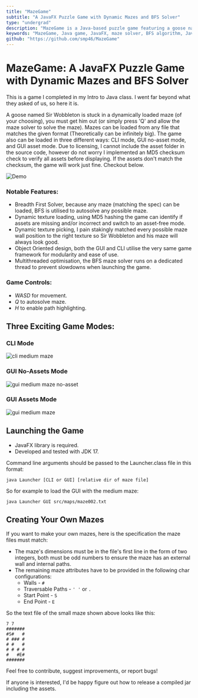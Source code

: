 ```yaml
---
title: "MazeGame"
subtitle: "A JavaFX Puzzle Game with Dynamic Mazes and BFS Solver"
type: "undergrad"
description: "MazeGame is a Java-based puzzle game featuring a goose navigating dynamic mazes with autosolve functionality using BFS. Includes CLI and GUI modes with asset integrity checks."
keywords: "MazeGame, Java game, JavaFX, maze solver, BFS algorithm, Java CLI, game development, Java multithreading, Java GUI, puzzle game, intro to Java project, object-oriented programming"
github: "https://github.com/smp46/MazeGame"
---
```


# MazeGame: A JavaFX Puzzle Game with Dynamic Mazes and BFS Solver
This is a game I completed in my Intro to Java class. I went far beyond what they asked of us, so here it is.

A goose named Sir Wobbleton is stuck in a dynamically loaded maze (of your choosing), you must get him out (or simply press 'Q' and allow the maze solver to solve the maze). Mazes can be loaded from any file that matches the given format (Theoretically can be infinitely big). The game also can be loaded in three different ways: CLI mode, GUI no-asset mode, and GUI asset mode. Due to licensing, I cannot include the asset folder in the source code, however do not worry I implemented an MD5 checksum check to verify all assets before displaying. If the assets don't match the checksum, the game will work just fine. Checkout below.

![Demo](https://cdn.statically.io/gh/smp46/smp46.github.io/nextjs/assets/mazegame/GUI_Assets.gif)


### Notable Features:
- Breadth First Solver, because any maze (matching the spec) can be loaded, BFS is utilised to autosolve any possible maze.
- Dynamic texture loading, using MD5 hashing the game can identify if assets are missing and/or incorrect and switch to an asset-free mode.
- Dynamic texture picking, I pain stakingly matched every possible maze wall position to the right texture so Sir Wobbleton and his maze will always look good.
- Object Oriented design, both the GUI and CLI utilise the very same game framework for modularity and ease of use.
- Multithreaded optimisation, the BFS maze solver runs on a dedicated thread to prevent slowdowns when launching the game.

### Game Controls:
- _WASD_ for movement.
- _Q_ to autosolve maze.
- _H_ to enable path highlighting.

## Three Exciting Game Modes:

### CLI Mode

![cli medium maze](https://cdn.statically.io/gh/smp46/smp46.github.io/nextjs/assets/mazegame/CLI.png?q=85&f=webp)

### GUI No-Assets Mode

![gui medium maze no-asset](https://cdn.statically.io/gh/smp46/smp46.github.io/nextjs/assets/mazegame/GUI_No_Assets.png?q=85&f=webp)

### GUI Assets Mode

![gui medium maze](https://cdn.statically.io/gh/smp46/smp46.github.io/nextjs/assets/mazegame/GUI_Assets.png?q=85&f=webp)


## Launching the Game
- JavaFX library is required.
- Developed and tested with JDK 17.

Command line arguments should be passed to the Launcher.class file in this format:

```java Launcher [CLI or GUI] [relative dir of maze file]```

So for example to load the GUI with the medium maze:

```java Launcher GUI src/maps/maze002.txt```

## Creating Your Own Mazes

If you want to make your own mazes, here is the specification the maze files must match:

- The maze's dimensions must be in the file's first line in the form of two integers, both must be odd numbers to ensure the maze has an external wall and internal paths.
- The remaining maze attributes have to be provided in the following char configurations:
  - Walls - `#`
  - Traversable Paths - `' '` or `.`
  - Start Point - `S`
  - End Point - `E`

So the text file of the small maze shown above looks like this:
```
7 7
#######
#S#   #
# ### #
# #   #
# # # #
#   #E#
#######
```

Feel free to contribute, suggest improvements, or report bugs!

If anyone is interested, I'd be happy figure out how to release a compiled jar including the assets.


